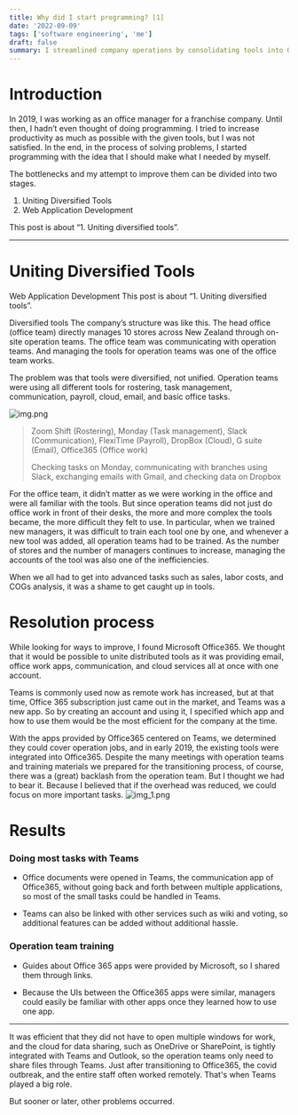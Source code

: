 ```yaml
---
title: Why did I start programming? [1]
date: '2022-09-09'
tags: ['software engineering', 'me']
draft: false
summary: I streamlined company operations by consolidating tools into Office365, easing remote work adaptation during COVID, despite initial pushback.
---
```


# Introduction
In 2019, I was working as an office manager for a franchise company. Until then, I hadn’t even thought of doing programming. I tried to increase productivity as much as possible with the given tools, but I was not satisfied. In the end, in the process of solving problems, I started programming with the idea that I should make what I needed by myself.

The bottlenecks and my attempt to improve them can be divided into two stages.

1. Uniting Diversified Tools 
2. Web Application Development

This post is about “1. Uniting diversified tools”.

---

# Uniting Diversified Tools
Web Application Development
This post is about “1. Uniting diversified tools”.

Diversified tools
The company’s structure was like this. The head office (office team) directly manages 10 stores across New Zealand through on-site operation teams. The office team was communicating with operation teams. And managing the tools for operation teams was one of the office team works.

The problem was that tools were diversified, not unified. Operation teams were using all different tools for rostering, task management, communication, payroll, cloud, email, and basic office tasks.

![img.png](/static/images/blog/why-did-i-start-programming-1/img.png)
> Zoom Shift (Rostering), Monday (Task management), Slack (Communication), FlexiTime (Payroll), DropBox (Cloud), G suite (Email), Office365 (Office work)
>
> Checking tasks on Monday, communicating with branches using Slack, exchanging emails with Gmail, and checking data on Dropbox

For the office team, it didn’t matter as we were working in the office and were all familiar with the tools. But since operation teams did not just do office work in front of their desks, the more and more complex the tools became, the more difficult they felt to use. In particular, when we trained new managers, it was difficult to train each tool one by one, and whenever a new tool was added, all operation teams had to be trained. As the number of stores and the number of managers continues to increase, managing the accounts of the tool was also one of the inefficiencies.

When we all had to get into advanced tasks such as sales, labor costs, and COGs analysis, it was a shame to get caught up in tools.

# Resolution process
While looking for ways to improve, I found Microsoft Office365. We thought that it would be possible to unite distributed tools as it was providing email, office work apps, communication, and cloud services all at once with one account.

Teams is commonly used now as remote work has increased, but at that time, Office 365 subscription just came out in the market, and Teams was a new app. So by creating an account and using it, I specified which app and how to use them would be the most efficient for the company at the time.

With the apps provided by Office365 centered on Teams, we determined they could cover operation jobs, and in early 2019, the existing tools were integrated into Office365.
Despite the many meetings with operation teams and training materials we prepared for the transitioning process, of course, there was a (great) backlash from the operation team. But I thought we had to bear it. Because I believed that if the overhead was reduced, we could focus on more important tasks.
![img_1.png](/static/images/blog/why-did-i-start-programming-1/img_1.png)

# Results

### Doing most tasks with Teams

- Office documents were opened in Teams, the communication app of Office365, without going back and forth between multiple applications, so most of the small tasks could be handled in Teams.

- Teams can also be linked with other services such as wiki and voting, so additional features can be added without additional hassle.

### Operation team training

- Guides about Office 365 apps were provided by Microsoft, so I shared them through links.

- Because the UIs between the Office365 apps were similar, managers could easily be familiar with other apps once they learned how to use one app.

---

It was efficient that they did not have to open multiple windows for work, and the cloud for data sharing, such as OneDrive or SharePoint, is tightly integrated with Teams and Outlook, so the operation teams only need to share files through Teams. Just after transitioning to Office365, the covid outbreak, and the entire staff often worked remotely. That's when Teams played a big role.

But sooner or later, other problems occurred.